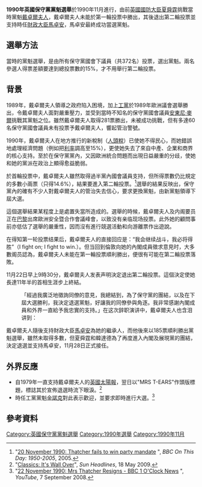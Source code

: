 {{note TA
|1=zh-cn:撒切尔; zh-sg:撒切尔; zh-tw:柴契爾; zh-hk:戴卓爾;
|2=zh-cn:约翰·梅杰; zh-hk:馬卓安; zh-tw:約翰·梅傑;
|3=zh-hans:道格拉斯·赫德;zh-hk:韓達德;zh-tw:道格拉斯·赫德;
|4=zh-hk:金諾克; zh-cn:尼尔·基诺克; zh-tw:尼爾·基諾克;
|5=zh-hk:夏舜霆; zh-cn:迈克尔·赫塞尔廷; zh-tw:邁克爾·赫塞爾廷;
}}
{{Infobox Election
|election_name      = 1990年英國保守黨黨魁選舉
|country            = United Kingdom
|type               = presidential
|ongoing            = no
|party              = no
|previous_election  = 1989年英國保守黨黨魁選舉
|previous_year      = 1989年
|next_election      = 1995年英國保守黨黨魁選舉
|next_year          = 1995年
|election_date      = 1990年11月20日－11月27日
|image1             = [[File:Major_PM_full_(cropped).jpg|x160px]]
|nominee1           = [[馬卓安|馬卓安]]
|party1             = 保守黨 (英國)
|popular_vote1      = '''自动当选'''{{Small|（第三轮）}}<br>'''185'''{{Small|（49.7%，第二轮）}}<br>未参选{{Small|（第一轮）}}
|percentage1        = 
|image2             = [[File:Lord_Heseltine_(6969083278).jpg|x160px]]
|nominee2           = [[夏舜霆|夏舜霆]]
|party2             = 保守黨 (英國)
|popular_vote2      = 退选{{Small|（第三轮）}}<br>131{{Small|（35.2%，第二轮）}}<br>152{{Small|（40.9%，第一轮）}}
|percentage2        = 
|image4             = [[File:Douglas_Hurd,_November_2007_cropped.jpg|x160px]]
|nominee4           = [[韓達德|韓達德]]
|party4             = 保守黨 (英國)
|popular_vote4      = 退选{{Small|（第三轮）}}<br>56{{Small|（15.1%，第二轮）}}<br>未参选{{Small|（第一轮）}}
|percentage4        = 
|image5             = [[File:Margaret_Thatcher_in_Israel_(cropped).jpg|x160px]]
|nominee5           = [[玛格丽特·撒切尔|玛格丽特·撒切尔]]
|party5             = 保守黨 (英國)
|popular_vote5      = 退选{{Small|（第三轮）}}<br>退选{{Small|（第二轮）}}<br>'''204'''{{Small|（54.8%，第一轮）}}
|percentage5        = 
|title              = 黨魁
|before_election    = [[戴卓爾夫人|戴卓爾夫人]]
|after_election     = [[馬卓安|馬卓安]]
}}
'''1990年英國保守黨黨魁選舉'''於1990年11月進行，由前[[英國國防大臣|英國國防大臣]][[夏舜霆|夏舜霆]]挑戰當時黨魁[[戴卓爾夫人|戴卓爾夫人]]，戴卓爾夫人未能於第一輪投票中勝出，其後退出第二輪投票並支持時任[[英國財政大臣|財政大臣]][[馬卓安|馬卓安]]，馬卓安最終成功當選黨魁。

==選舉方法==
當時的黨魁選舉，是由所有保守黨國會下議員（共372名）投票，選出黨魁。兩名參選人得票差額要達到總投票數的15%，才不用舉行第二輪投票。

==背景==
1989年，戴卓爾夫人領導之政府陷入困境，加上[[工黨_(英國)|工黨]]於1989年歐洲議會選舉勝出，令戴卓爾夫人面對嚴重壓力，並受到當時不知名的保守黨國會議員[[安東尼·麥爾|安東尼·麥爾]]挑戰其黨魁之位。雖然戴卓爾夫人取得281票勝出，未被成功挑戰，但有多達60名保守黨國會議員未有投票予戴卓爾夫人，響起管治警號。

1990年，戴卓爾夫人在地方推行的新稅制（[[人頭稅|人頭稅]]）已使她不得民心，而她錯誤地處理經濟問題（例如把[[利率|利率]]調高至15%），更使她失去了來自中產、企業和商界的核心支持。至於在保守黨黨內，又因歐洲統合問題而出現日益嚴重的分歧，使她和她的黨派在政治上顯得愈益脆弱。

於首輪投票中，戴卓爾夫人雖然取得過半黨內國會議員支持，但所得票數仍比規定的多數小兩票（只得14.6%），結果要進入第二輪投票。<ref>"[http://news.bbc.co.uk/onthisday/hi/dates/stories/november/20/newsid_4318000/4318718.stm 20 November 1990: Thatcher fails to win party mandate] {{Wayback|url=http://news.bbc.co.uk/onthisday/hi/dates/stories/november/20/newsid_4318000/4318718.stm |date=20080307114142 }}", ''BBC On This Day: 1950-2005'', 2005.</ref>選舉的結果反映出，保守黨內的確有不少人對戴卓爾夫人的管治失去信心，要求更換黨魁，由新黨魁領導下屆大選。

這個選舉結果某程度上是處置失當所造成的。選舉的時候，戴卓爾夫人及内阁要员正在[[巴黎|巴黎]]出席歐洲安全暨合作會議峰會，以致没有亲临现场投票。此外她的顧問事前亦低估了選舉的嚴重性，因而沒有進行競選活動和向游離票作出遊說。

在得知第一轮投票结果后，戴卓爾夫人的直接回应是：“我会继续战斗，我必将得胜”（I fight on; I fight to win.）。但当回到倫敦向她的內閣成員徵求意見时，大多數阁员認為，戴卓爾夫人未能在第一輪投票順利勝出，便很有可能在第二輪投票落敗。

11月22日早上9時30分，戴卓爾夫人发表声明決定退出第二輪投票。這個決定使她長達11年半的首相生涯步上終結。

:「經過我廣泛地徵詢同僚的意見，我總結到，為了保守黨的團結，以及在下屆大選勝利，我決定退選黨魁，好讓我的同僚參與角逐。我非常感謝內閣成員和外界一直給予我忠實的支持。」在这次辞职演讲中，戴卓爾夫人也含泪讲到：

{{cquote2|在11年半的美好时光后，我终将离开[[唐宁街|唐宁街]]。我感到很高兴，因为相比上任时，今天的英国已经变得更好。}}

戴卓爾夫人隨後支持財政大臣[[馬卓安|馬卓安]]為她的繼承人，而他後來以185票順利勝出黨魁選舉，雖然未取得多數，但夏舜霆和韓達德為了再度進入內閣及展現黨的團結，決定退選並支持馬卓安，11月28日正式接任。

==外界反應==
* 自1979年一直支持戴卓爾夫人的[[英國太陽報|英國太陽報]]，翌日以"MRS T-EARS"作頭版標題，標誌其於宣佈退選時流下眼淚。<ref>"[http://sunheadlines.blogspot.hk/search/label/Classics Classics: It's Wall Over ]", ''Sun Headlines'', 18 May 2009.</ref>
* 時任工黨黨魁[[金諾克|金諾克]]對此表示歡迎，並要求即時進行大選。<ref>"[http://www.youtube.com/watch?v=-GgAkMeB-_c 22 November 1990: Mrs Thatcher Resigns - BBC 1 O'Clock News] {{Wayback|url=http://www.youtube.com/watch?v=-GgAkMeB-_c |date=20190417044102 }}", ''YouTube'', 7 September 2008.</ref>

==參考資料==
{{Reflist}}

[[Category:英國保守黨黨魁選舉|Category:英國保守黨黨魁選舉]]
[[Category:1990年選舉|Category:1990年選舉]]
[[Category:1990年11月|Category:1990年11月]]